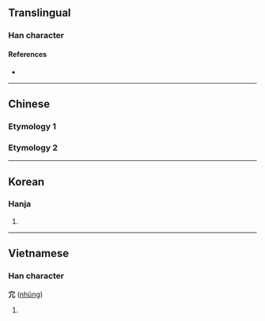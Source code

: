 {{character info/new}}
{{also|冗}}
==Translingual==

===Han character===
{{Han char|rn=40|rad=宀|as=02|sn=5|four=|canj=JHN,JHU|ids=⿱宀几,⿱宀儿}}

====References====
* {{Han ref|kx=0281.130|dkj=07056|dj=0551.130|hdz=20911.020|uh=5B82|ud=23426}}

----

==Chinese==

===Etymology 1===
{{zh-see|冗|v}}

===Etymology 2===
{{zh-see|穴|v}}

----

==Korean==

===Hanja===
{{ko-hanja|hangeul=용|rv=yong|mr=yong}}

# {{defn|lang=ko|sort=宀02}}

----

==Vietnamese==

===Han character===
'''宂''' ([[nhũng]])

# {{defn|lang=vi}}

{{cln|vi|Han tu}}